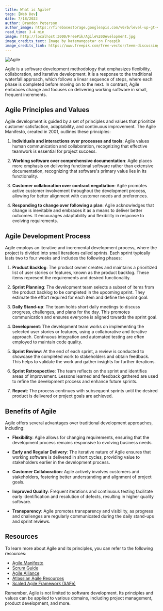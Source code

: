 ```yaml
---
title: What is Agile?
tags: [Web Dev]
date: 7/18/2023
author: Brandon Peterson
author_image: https://firebasestorage.googleapis.com/v0/b/level-up-gt-479b6.appspot.com/o/Brandon.webp?alt=media&token=f7cd367f-40c0-4237-87f2-b8ec11dcf411
read_time: 3-4 min
image: http://localhost:3000/FreePik/Agile%20Development.jpg
image_credits_text: Image by katemangostar on Freepik
image_credits_link: https://www.freepik.com/free-vector/teem-discussing-project-kanban-board_4951570.htm#query=agile&position=2&from_view=search&track=sph
---
```


![Agile](http://localhost:3000/FreePik/Agile%20Development.jpg)

Agile is a software development methodology that emphasizes flexibility, collaboration, and iterative development. It is a response to the traditional waterfall approach, which follows a linear sequence of steps, where each phase is completed before moving on to the next. In contrast, Agile embraces change and focuses on delivering working software in small, frequent increments.

## Agile Principles and Values

Agile development is guided by a set of principles and values that prioritize customer satisfaction, adaptability, and continuous improvement. The Agile Manifesto, created in 2001, outlines these principles:

1. **Individuals and interactions over processes and tools**: Agile values human communication and collaboration, recognizing that effective teamwork is essential for project success.

2. **Working software over comprehensive documentation**: Agile places more emphasis on delivering functional software rather than extensive documentation, recognizing that software's primary value lies in its functionality.

3. **Customer collaboration over contract negotiation**: Agile promotes active customer involvement throughout the development process, allowing for better alignment with customer needs and preferences.

4. **Responding to change over following a plan**: Agile acknowledges that change is inevitable and embraces it as a means to deliver better outcomes. It encourages adaptability and flexibility in response to evolving requirements.

## Agile Development Process

Agile employs an iterative and incremental development process, where the project is divided into small iterations called sprints. Each sprint typically lasts two to four weeks and includes the following phases:

1. **Product Backlog**: The product owner creates and maintains a prioritized list of user stories or features, known as the product backlog. These items represent the requirements and desired functionality.

2. **Sprint Planning**: The development team selects a subset of items from the product backlog to be completed in the upcoming sprint. They estimate the effort required for each item and define the sprint goal.

3. **Daily Stand-up**: The team holds short daily meetings to discuss progress, challenges, and plans for the day. This promotes communication and ensures everyone is aligned towards the sprint goal.

4. **Development**: The development team works on implementing the selected user stories or features, using a collaborative and iterative approach. Continuous integration and automated testing are often employed to maintain code quality.

5. **Sprint Review**: At the end of each sprint, a review is conducted to showcase the completed work to stakeholders and obtain feedback. This helps to validate the work and gather insights for further iterations.

6. **Sprint Retrospective**: The team reflects on the sprint and identifies areas of improvement. Lessons learned and feedback gathered are used to refine the development process and enhance future sprints.

7. **Repeat**: The process continues with subsequent sprints until the desired product is delivered or project goals are achieved.

## Benefits of Agile

Agile offers several advantages over traditional development approaches, including:

- **Flexibility**: Agile allows for changing requirements, ensuring that the development process remains responsive to evolving business needs.

- **Early and Regular Delivery**: The iterative nature of Agile ensures that working software is delivered in short cycles, providing value to stakeholders earlier in the development process.

- **Customer Collaboration**: Agile actively involves customers and stakeholders, fostering better understanding and alignment of project goals.

- **Improved Quality**: Frequent iterations and continuous testing facilitate early identification and resolution of defects, resulting in higher quality software.

- **Transparency**: Agile promotes transparency and visibility, as progress and challenges are regularly communicated during the daily stand-ups and sprint reviews.

## Resources

To learn more about Agile and its principles, you can refer to the following resources:

- [Agile Manifesto](https://agilemanifesto.org)
- [Scrum Guide](https://www.scrumguides.org)
- [Agile Alliance](https://www.agilealliance.org)
- [Atlassian Agile Resources](https://www.atlassian.com/agile)
- [Scaled Agile Framework (SAFe)](https://www.scaledagileframework.com)

Remember, Agile is not limited to software development. Its principles and values can be applied to various domains, including project management, product development, and more.
